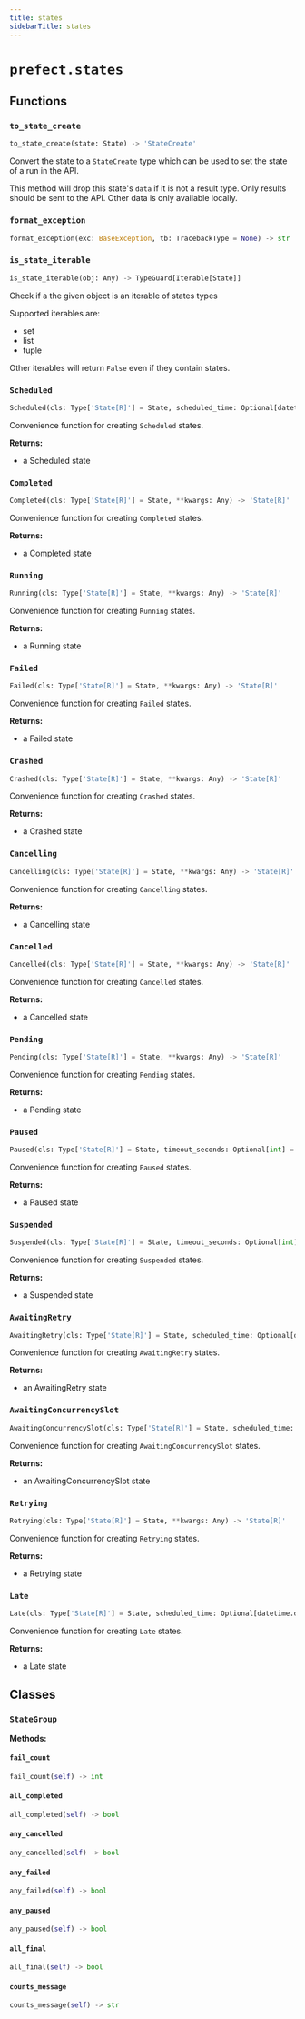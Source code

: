 ```yaml
---
title: states
sidebarTitle: states
---
```


# `prefect.states`

## Functions

### `to_state_create` <sup><a href="https://github.com/prefecthq/prefect/blob/main/src/prefect/states.py#L46"><Icon icon="github" size="14" /></a></sup>

```python
to_state_create(state: State) -> 'StateCreate'
```


Convert the state to a `StateCreate` type which can be used to set the state of
a run in the API.

This method will drop this state's `data` if it is not a result type. Only
results should be sent to the API. Other data is only available locally.


### `format_exception` <sup><a href="https://github.com/prefecthq/prefect/blob/main/src/prefect/states.py#L183"><Icon icon="github" size="14" /></a></sup>

```python
format_exception(exc: BaseException, tb: TracebackType = None) -> str
```

### `is_state_iterable` <sup><a href="https://github.com/prefecthq/prefect/blob/main/src/prefect/states.py#L540"><Icon icon="github" size="14" /></a></sup>

```python
is_state_iterable(obj: Any) -> TypeGuard[Iterable[State]]
```


Check if a the given object is an iterable of states types

Supported iterables are:
- set
- list
- tuple

Other iterables will return `False` even if they contain states.


### `Scheduled` <sup><a href="https://github.com/prefecthq/prefect/blob/main/src/prefect/states.py#L626"><Icon icon="github" size="14" /></a></sup>

```python
Scheduled(cls: Type['State[R]'] = State, scheduled_time: Optional[datetime.datetime] = None, **kwargs: Any) -> 'State[R]'
```


Convenience function for creating `Scheduled` states.

**Returns:**
- a Scheduled state


### `Completed` <sup><a href="https://github.com/prefecthq/prefect/blob/main/src/prefect/states.py#L646"><Icon icon="github" size="14" /></a></sup>

```python
Completed(cls: Type['State[R]'] = State, **kwargs: Any) -> 'State[R]'
```


Convenience function for creating `Completed` states.

**Returns:**
- a Completed state


### `Running` <sup><a href="https://github.com/prefecthq/prefect/blob/main/src/prefect/states.py#L656"><Icon icon="github" size="14" /></a></sup>

```python
Running(cls: Type['State[R]'] = State, **kwargs: Any) -> 'State[R]'
```


Convenience function for creating `Running` states.

**Returns:**
- a Running state


### `Failed` <sup><a href="https://github.com/prefecthq/prefect/blob/main/src/prefect/states.py#L665"><Icon icon="github" size="14" /></a></sup>

```python
Failed(cls: Type['State[R]'] = State, **kwargs: Any) -> 'State[R]'
```


Convenience function for creating `Failed` states.

**Returns:**
- a Failed state


### `Crashed` <sup><a href="https://github.com/prefecthq/prefect/blob/main/src/prefect/states.py#L674"><Icon icon="github" size="14" /></a></sup>

```python
Crashed(cls: Type['State[R]'] = State, **kwargs: Any) -> 'State[R]'
```


Convenience function for creating `Crashed` states.

**Returns:**
- a Crashed state


### `Cancelling` <sup><a href="https://github.com/prefecthq/prefect/blob/main/src/prefect/states.py#L683"><Icon icon="github" size="14" /></a></sup>

```python
Cancelling(cls: Type['State[R]'] = State, **kwargs: Any) -> 'State[R]'
```


Convenience function for creating `Cancelling` states.

**Returns:**
- a Cancelling state


### `Cancelled` <sup><a href="https://github.com/prefecthq/prefect/blob/main/src/prefect/states.py#L692"><Icon icon="github" size="14" /></a></sup>

```python
Cancelled(cls: Type['State[R]'] = State, **kwargs: Any) -> 'State[R]'
```


Convenience function for creating `Cancelled` states.

**Returns:**
- a Cancelled state


### `Pending` <sup><a href="https://github.com/prefecthq/prefect/blob/main/src/prefect/states.py#L701"><Icon icon="github" size="14" /></a></sup>

```python
Pending(cls: Type['State[R]'] = State, **kwargs: Any) -> 'State[R]'
```


Convenience function for creating `Pending` states.

**Returns:**
- a Pending state


### `Paused` <sup><a href="https://github.com/prefecthq/prefect/blob/main/src/prefect/states.py#L710"><Icon icon="github" size="14" /></a></sup>

```python
Paused(cls: Type['State[R]'] = State, timeout_seconds: Optional[int] = None, pause_expiration_time: Optional[datetime.datetime] = None, reschedule: bool = False, pause_key: Optional[str] = None, **kwargs: Any) -> 'State[R]'
```


Convenience function for creating `Paused` states.

**Returns:**
- a Paused state


### `Suspended` <sup><a href="https://github.com/prefecthq/prefect/blob/main/src/prefect/states.py#L748"><Icon icon="github" size="14" /></a></sup>

```python
Suspended(cls: Type['State[R]'] = State, timeout_seconds: Optional[int] = None, pause_expiration_time: Optional[datetime.datetime] = None, pause_key: Optional[str] = None, **kwargs: Any) -> 'State[R]'
```


Convenience function for creating `Suspended` states.

**Returns:**
- a Suspended state


### `AwaitingRetry` <sup><a href="https://github.com/prefecthq/prefect/blob/main/src/prefect/states.py#L771"><Icon icon="github" size="14" /></a></sup>

```python
AwaitingRetry(cls: Type['State[R]'] = State, scheduled_time: Optional[datetime.datetime] = None, **kwargs: Any) -> 'State[R]'
```


Convenience function for creating `AwaitingRetry` states.

**Returns:**
- an AwaitingRetry state


### `AwaitingConcurrencySlot` <sup><a href="https://github.com/prefecthq/prefect/blob/main/src/prefect/states.py#L786"><Icon icon="github" size="14" /></a></sup>

```python
AwaitingConcurrencySlot(cls: Type['State[R]'] = State, scheduled_time: Optional[datetime.datetime] = None, **kwargs: Any) -> 'State[R]'
```


Convenience function for creating `AwaitingConcurrencySlot` states.

**Returns:**
- an AwaitingConcurrencySlot state


### `Retrying` <sup><a href="https://github.com/prefecthq/prefect/blob/main/src/prefect/states.py#L801"><Icon icon="github" size="14" /></a></sup>

```python
Retrying(cls: Type['State[R]'] = State, **kwargs: Any) -> 'State[R]'
```


Convenience function for creating `Retrying` states.

**Returns:**
- a Retrying state


### `Late` <sup><a href="https://github.com/prefecthq/prefect/blob/main/src/prefect/states.py#L810"><Icon icon="github" size="14" /></a></sup>

```python
Late(cls: Type['State[R]'] = State, scheduled_time: Optional[datetime.datetime] = None, **kwargs: Any) -> 'State[R]'
```


Convenience function for creating `Late` states.

**Returns:**
- a Late state


## Classes

### `StateGroup` <sup><a href="https://github.com/prefecthq/prefect/blob/main/src/prefect/states.py#L563"><Icon icon="github" size="14" /></a></sup>

**Methods:**

#### `fail_count` <sup><a href="https://github.com/prefecthq/prefect/blob/main/src/prefect/states.py#L574"><Icon icon="github" size="14" /></a></sup>

```python
fail_count(self) -> int
```

#### `all_completed` <sup><a href="https://github.com/prefecthq/prefect/blob/main/src/prefect/states.py#L577"><Icon icon="github" size="14" /></a></sup>

```python
all_completed(self) -> bool
```

#### `any_cancelled` <sup><a href="https://github.com/prefecthq/prefect/blob/main/src/prefect/states.py#L580"><Icon icon="github" size="14" /></a></sup>

```python
any_cancelled(self) -> bool
```

#### `any_failed` <sup><a href="https://github.com/prefecthq/prefect/blob/main/src/prefect/states.py#L583"><Icon icon="github" size="14" /></a></sup>

```python
any_failed(self) -> bool
```

#### `any_paused` <sup><a href="https://github.com/prefecthq/prefect/blob/main/src/prefect/states.py#L589"><Icon icon="github" size="14" /></a></sup>

```python
any_paused(self) -> bool
```

#### `all_final` <sup><a href="https://github.com/prefecthq/prefect/blob/main/src/prefect/states.py#L592"><Icon icon="github" size="14" /></a></sup>

```python
all_final(self) -> bool
```

#### `counts_message` <sup><a href="https://github.com/prefecthq/prefect/blob/main/src/prefect/states.py#L595"><Icon icon="github" size="14" /></a></sup>

```python
counts_message(self) -> str
```
